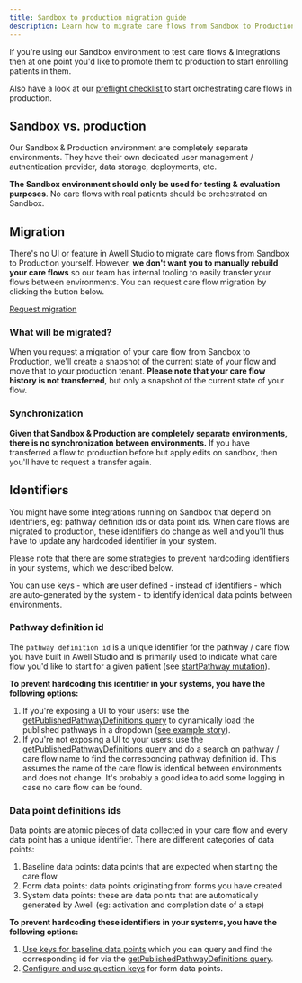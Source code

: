 ```yaml
---
title: Sandbox to production migration guide
description: Learn how to migrate care flows from Sandbox to Production.
---
```


If you're using our Sandbox environment to test care flows & integrations then at one point you'd like to promote them to production to start enrolling patients in them.

<Alert type="info" title="Preflight checklist">
  <p>
    Also have a look at our
    <a
      href="/awell-orchestration/docs/going-live/preflight-checklist"
      title="Preflight checklist"
    >
      preflight checklist
    </a> to start orchestrating care flows in production.
  </p>
</Alert>

## Sandbox vs. production

Our Sandbox & Production environment are completely separate environments. They have their own dedicated user management / authentication provider, data storage, deployments, etc.

**The Sandbox environment should only be used for testing & evaluation purposes**. No care flows with real patients should be orchestrated on Sandbox.

## Migration

There's no UI or feature in Awell Studio to migrate care flows from Sandbox to Production yourself. However, **we don't want you to manually rebuild your care flows** so our team has internal tooling to easily transfer your flows between environments. You can request care flow migration by clicking the button below.

<div className="flex justify-center">
  <a
    title="Request migration"
    class="custom-link btn-base py-3 px-5 text-base text-white bg-blue-600 highlight-white/20 hover:bg-blue-500 dark:bg-sky-500 dark:hover:bg-sky-400"
    href="/request-migration"
  >
    <span>Request migration</span>
  </a>
</div>

### What will be migrated?

When you request a migration of your care flow from Sandbox to Production, we'll create a snapshot of the current state of your flow and move that to your production tenant. **Please note that your care flow history is not transferred**, but only a snapshot of the current state of your flow.

### Synchronization

**Given that Sandbox & Production are completely separate environments, there is no synchronization between environments.** If you have transferred a flow to production before but apply edits on sandbox, then you'll have to request a transfer again.

## Identifiers

You might have some integrations running on Sandbox that depend on identifiers, eg: pathway definition ids or data point ids. When care flows are migrated to production, these identifiers do change as well and you'll thus have to update any hardcoded identifier in your system.

Please note that there are some strategies to prevent hardcoding identifiers in your systems, which we described below.

<Alert type="info" title="Tip">
  You can use keys - which are user defined - instead of identifiers - which are
  auto-generated by the system - to identify identical data points between
  environments.
</Alert>

### Pathway definition id

The `pathway definition id` is a unique identifier for the pathway / care flow you have built in Awell Studio and is primarily used to indicate what care flow you'd like to start for a given patient (see [startPathway mutation](/awell-orchestration/api-reference/mutations/start-pathway)).

**To prevent hardcoding this identifier in your systems, you have the following options:**

1. If you're exposing a UI to your users: use the [getPublishedPathwayDefinitions query](/awell-orchestration/api-reference/queries/get-published-pathways) to dynamically load the published pathways in a dropdown ([see example story](https://orchestration-stories.vercel.app/stories/start-pathway)).
2. If you're not exposing a UI to your users: use the [getPublishedPathwayDefinitions query](/awell-orchestration/api-reference/queries/get-published-pathways) and do a search on pathway / care flow name to find the corresponding pathway definition id. This assumes the name of the care flow is identical between environments and does not change. It's probably a good idea to add some logging in case no care flow can be found.

### Data point definitions ids

Data points are atomic pieces of data collected in your care flow and every data point has a unique identifier. There are different categories of data points:

1. Baseline data points: data points that are expected when starting the care flow
2. Form data points: data points originating from forms you have created
3. System data points: these are data points that are automatically generated by Awell (eg: activation and completion date of a step)

**To prevent hardcoding these identifiers in your systems, you have the following options:**

1. [Use keys for baseline data points](https://help.awellhealth.com/en/articles/6423139-enrich-your-care-flow-with-baseline-data) which you can query and find the corresponding id for via the [getPublishedPathwayDefinitions query](/awell-orchestration/api-reference/queries/get-published-pathways).
2. [Configure and use question keys](https://help.awellhealth.com/en/articles/4815388-encode-questions-and-answer-options) for form data points.
